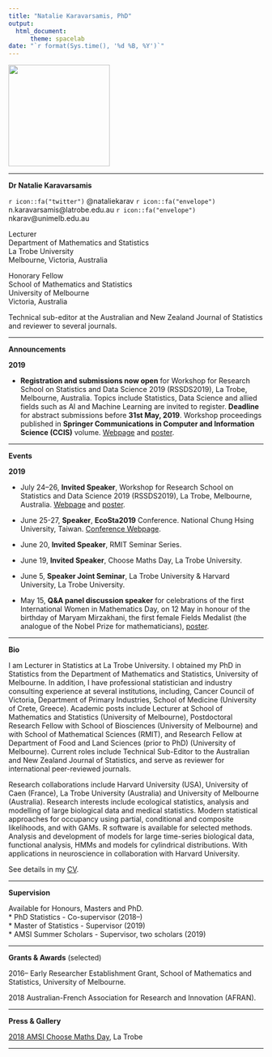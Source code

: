 ```yaml
---
title: "Natalie Karavarsamis, PhD"
output: 
  html_document:
      theme: spacelab
date: "`r format(Sys.time(), '%d %B, %Y')`"
---
```


[//]: # (<img src= "https://github.com/natalie-karavarsamis/natalie-karavarsamis.github.io/blob/master/Staff_pic.png?raw=true" style="width: 200px;"/>)

<img src= "https://github.com/natalie-karavarsamis/natalie-karavarsamis.github.io/blob/master/IMG_1726.jpg?raw=true" style="width: 200px;"/>

---

**Dr Natalie Karavarsamis** 


`r icon::fa("twitter")`  @nataliekarav `r icon::fa("envelope")` n.karavarsamis@latrobe.edu.au `r icon::fa("envelope")` nkarav@unimelb.edu.au

Lecturer <br>
Department of Mathematics and Statistics <br>
La Trobe University <br>
Melbourne, Victoria, Australia <br>

Honorary Fellow <br>
School of Mathematics and Statistics <br>
University of Melbourne <br>
Victoria, Australia <br>

Technical sub-editor at the Australian and New Zealand Journal of Statistics and reviewer to several journals. 

---

**Announcements** 

**2019**

* **Registration and submissions now open** for Workshop for Research School on Statistics and Data Science 2019 (RSSDS2019), La Trobe, Melbourne, Australia.  Topics include Statistics, Data Science and allied fields such as AI and Machine Learning are invited to register.
**Deadline** for abstract submissions before **31st May, 2019**. Workshop proceedings published in **Springer Communications in Computer and Information Science (CCIS)** volume. 
[Webpage]( https://sites.google.com/view/rssds2019/home) and 
[poster](Call_for_papers_poster.pdf).

---

**Events**

**2019**

* July 24--26, **Invited Speaker**, Workshop for Research School on Statistics and Data Science 2019 (RSSDS2019), La Trobe, Melbourne, Australia. [Webpage]( https://sites.google.com/view/rssds2019/home) and 
[poster](Call_for_papers_poster.pdf). 

* June 25-27, **Speaker**, **EcoSta2019** Conference. National Chung Hsing University, Taiwan. [Conference Webpage](http://cmstatistics.org/EcoSta2019/index.php).

* June 20, **Invited Speaker**, RMIT Seminar Series.

* June 19, **Invited Speaker**, Choose Maths Day, La Trobe University.

* June 5, **Speaker Joint Seminar**, La Trobe University & Harvard University, La Trobe University.

* May 15, **Q&A panel discussion speaker** for celebrations of the first International Women in Mathematics Day, on 12 May in honour of the birthday of Maryam Mirzakhani, the first female Fields Medalist (the analogue of the Nobel Prize for mathematicians),
[poster](WomenInMathsPublicLecture.pdf).


---

**Bio**

I am Lecturer in Statistics at La Trobe University. I obtained my PhD in Statistics from the Department of Mathematics and Statistics, University of Melbourne. In addition, I have professional statistician and industry consulting experience at several institutions, including, Cancer Council of Victoria, Department of Primary Industries, School of Medicine (University of Crete, Greece). Academic posts include Lecturer at School of Mathematics and Statistics (University of Melbourne), Postdoctoral Research Fellow with School of Biosciences (University of Melbourne) and with School of Mathematical Sciences (RMIT), and Research Fellow at Department of Food and Land Sciences (prior to PhD) (University of Melbourne). Current roles include Technical Sub-Editor to the Australian and New Zealand Journal of Statistics, and serve as reviewer for international peer-reviewed journals.

Research collaborations include Harvard University (USA), University of Caen (France), La Trobe University (Australia) and University of Melbourne (Australia). Research interests include ecological statistics, analysis and modelling of large biological data and medical statistics. Modern statistical approaches for occupancy using partial, conditional and composite likelihoods, and with GAMs. R software is available for selected methods. Analysis and development of models for large time-series biological data, functional analysis, HMMs and models for cylindrical distributions. With applications in neuroscience in collaboration with Harvard University.



See details in my 
[CV](Karavarsamis_master_CV.pdf).


---

**Supervision** 

Available for Honours, Masters and PhD.  
* PhD Statistics - Co-supervisor (2018--) <br>
* Master of Statistics - Supervisor (2019) <br>
* AMSI Summer Scholars - Supervisor, two scholars (2019)

---

**Grants & Awards** (selected)

2016-- Early Researcher Establishment Grant, School of Mathematics and Statistics, University of Melbourne.

2018 Australian-French Association for Research and Innovation (AFRAN). 

---

**Press & Gallery**

[2018 AMSI Choose Maths Day](CHOOSEMATHS_comes_to_La_Trobe-Intranet.pdf), La Trobe

---



